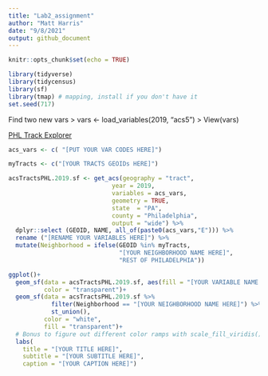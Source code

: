 ```yaml
---
title: "Lab2_assignment"
author: "Matt Harris"
date: "9/8/2021"
output: github_document
---
```


```r
knitr::opts_chunk$set(echo = TRUE)
```

```r
library(tidyverse)
library(tidycensus)
library(sf)
library(tmap) # mapping, install if you don't have it
set.seed(717)
```


Find two new vars
> vars <- load_variables(2019, "acs5")
> View(vars)

[PHL Track Explorer](https://data-phl.opendata.arcgis.com/datasets/census-tracts-2010/explore?location=40.002759%2C-75.119097%2C11.91)


```r
acs_vars <- c( "[PUT YOUR VAR CODES HERE]")

myTracts <- c("[YOUR TRACTS GEOIDs HERE]")

acsTractsPHL.2019.sf <- get_acs(geography = "tract",
                             year = 2019,
                             variables = acs_vars,
                             geometry = TRUE,
                             state  = "PA",
                             county = "Philadelphia",
                             output = "wide") %>%
  dplyr::select (GEOID, NAME, all_of(paste0(acs_vars,"E"))) %>%
  rename ("[RENAME YOUR VARIABLES HERE]") %>%
  mutate(Neighborhood = ifelse(GEOID %in% myTracts,
                               "[YOUR NEIGHBORHOOD NAME HERE]",
                               "REST OF PHILADELPHIA"))
```


```r
ggplot()+
  geom_sf(data = acsTractsPHL.2019.sf, aes(fill = "[YOUR VARIABLE NAME HERE]"),
          color = "transparent")+
  geom_sf(data = acsTractsPHL.2019.sf %>%
            filter(Neighborhood == "[YOUR NEIGHBORHOOD NAME HERE]") %>%
            st_union(),
          color = "white",
          fill = "transparent")+
  # Bonus to figure out different color ramps with scale_fill_viridis()
  labs(
    title = "[YOUR TITLE HERE]",
    subtitle = "[YOUR SUBTITLE HERE]",
    caption = "[YOUR CAPTION HERE]")

```